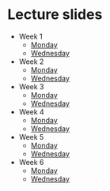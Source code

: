 
# Lecture slides {.unnumbered}

- Week 1
    - [Monday](https://brightspace.au.dk/d2l/common/viewFile.d2lfile/Content/L2NvbnRlbnQvZW5mb3JjZWQvMTQ1Njg1LUxSMzQ2NDkvQlAyMDI0X3dlZWsxX01vbmRheS5wZGY/BP2024_week1_Monday.pdf?ou=145685)
    - [Wednesday](https://brightspace.au.dk/d2l/common/viewFile.d2lfile/Content/L2NvbnRlbnQvZW5mb3JjZWQvMTQ1Njg1LUxSMzQ2NDkvQlAyMDI0X3dlZWsxX1dlZG5lc2RheS5wZGY/BP2024_week1_Wednesday.pdf?ou=145685)
- Week 2
    - [Monday](https://brightspace.au.dk/d2l/common/viewFile.d2lfile/Content/L2NvbnRlbnQvZW5mb3JjZWQvMTQ1Njg1LUxSMzQ2NDkvQlAyMDI0X3dlZWsyX01vbmRheS5wZGY/BP2024_week2_Monday.pdf?ou=145685)
    - [Wednesday](https://brightspace.au.dk/d2l/common/viewFile.d2lfile/Content/L2NvbnRlbnQvZW5mb3JjZWQvMTQ1Njg1LUxSMzQ2NDkvQlAyMDI0X3dlZWsyX1dlZG5lc2RheS5wZGY/BP2024_week2_Wednesday.pdf?ou=145685)
- Week 3
    - [Monday](https://brightspace.au.dk/d2l/common/viewFile.d2lfile/Content/L2NvbnRlbnQvZW5mb3JjZWQvMTQ1Njg1LUxSMzQ2NDkvQlAyMDI0X3dlZWszX01vbmRheS5wZGY/BP2024_week3_Monday.pdf?ou=145685)
    - [Wednesday](https://brightspace.au.dk/d2l/common/viewFile.d2lfile/Content/L2NvbnRlbnQvZW5mb3JjZWQvMTQ1Njg1LUxSMzQ2NDkvQlAyMDI0X3dlZWszX1dlZG5lc2RheS5wZGY/BP2024_week3_Wednesday.pdf?ou=145685)
- Week 4
    - [Monday](https://brightspace.au.dk/d2l/common/viewFile.d2lfile/Content/L2NvbnRlbnQvZW5mb3JjZWQvMTQ1Njg1LUxSMzQ2NDkvQlAyMDI0X3dlZWs0X01vbmRheS5wZGY/BP2024_week4_Monday.pdf?ou=145685)
    - [Wednesday](https://brightspace.au.dk/d2l/common/viewFile.d2lfile/Content/L2NvbnRlbnQvZW5mb3JjZWQvMTQ1Njg1LUxSMzQ2NDkvQlAyMDI0X3dlZWs0X1dlZG5lc2RheS5wZGY/BP2024_week4_Wednesday.pdf?ou=145685)
- Week 5
    - [Monday](https://brightspace.au.dk/d2l/common/viewFile.d2lfile/Content/L2NvbnRlbnQvZW5mb3JjZWQvMTQ1Njg1LUxSMzQ2NDkvQlAyMDI0X3dlZWs1X01vbmRheV9wYXJ0aWFsLnBkZg/BP2024_week5_Monday_partial.pdf?ou=145685)
    - [Wednesday](https://brightspace.au.dk/d2l/common/viewFile.d2lfile/Content/L2NvbnRlbnQvZW5mb3JjZWQvMTQ1Njg1LUxSMzQ2NDkvQlAyMDI0X3dlZWs1X1dlZG5lc2RheS5wZGY/BP2024_week5_Wednesday.pdf?ou=145685)
- Week 6
    - [Monday](https://brightspace.au.dk/d2l/common/viewFile.d2lfile/Content/L2NvbnRlbnQvZW5mb3JjZWQvMTQ1Njg1LUxSMzQ2NDkvQlAyMDI0X3dlZWs2X01vbmRheS5wZGY/BP2024_week6_Monday.pdf?ou=145685)
    - [Wednesday](https://brightspace.au.dk/d2l/common/viewFile.d2lfile/Content/L2NvbnRlbnQvZW5mb3JjZWQvMTQ1Njg1LUxSMzQ2NDkvQlBfd2VlazZfV2VkbmVzZGF5LnBkZg/BP_week6_Wednesday.pdf?ou=145685)
<!-- - Week 7
    - [Monday]()
    - [Wednesday]() -->
<!-- - Week 8
    - [Monday]()
    - [Wednesday]() -->
<!-- - Week 9
    - [Monday]()
    - [Wednesday]() -->
<!-- - Week 10
    - [Monday]()
    - [Wednesday]() -->
<!-- - Week 11
    - [Monday]()
    - [Wednesday]() -->
<!-- - Week 12
    - [Monday]()
    - [Wednesday]() -->
<!-- - Week 13
    - [Monday]()
    - [Wednesday]() -->
<!-- - Week 14
    - [Monday]()
    - [Wednesday]() -->
